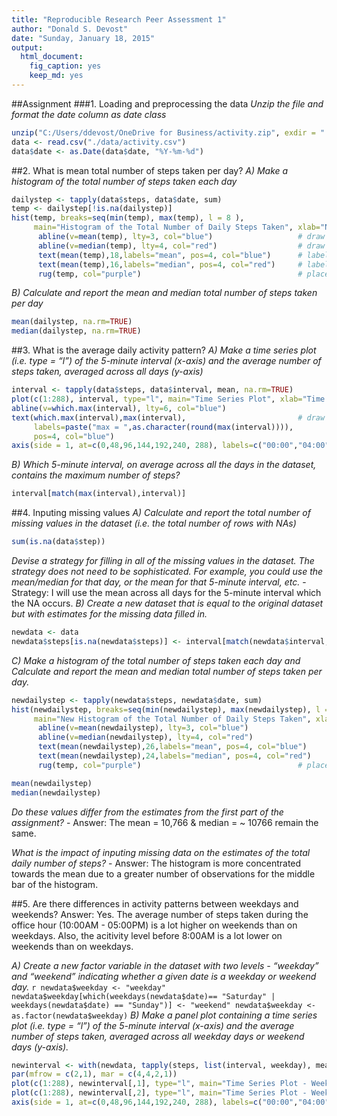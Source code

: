 ```yaml
---
title: "Reproducible Research Peer Assessment 1"
author: "Donald S. Devost"
date: "Sunday, January 18, 2015"
output:
  html_document:
    fig_caption: yes
    keep_md: yes
---
```



##Assignment
###1. Loading and preprocessing the data
*Unzip the file and format the date column as date class*

```r
unzip("C:/Users/ddevost/OneDrive for Business/activity.zip", exdir = "./data")
data <- read.csv("./data/activity.csv")
data$date <- as.Date(data$date, "%Y-%m-%d")
```

##2. What is mean total number of steps taken per day?
  *A) Make a histogram of the total number of steps taken each day*

```r
dailystep <- tapply(data$steps, data$date, sum)
temp <- dailystep[!is.na(dailystep)]
hist(temp, breaks=seq(min(temp), max(temp), l = 8 ), 
     main="Histogram of the Total Number of Daily Steps Taken", xlab="Number of Daily Steps Taken", col="grey")
      abline(v=mean(temp), lty=3, col="blue")                   # draw a blue line thru the mean  
      abline(v=median(temp), lty=4, col="red")                  # draw a red line thru the median  
      text(mean(temp),18,labels="mean", pos=4, col="blue")      # label the mean  
      text(mean(temp),16,labels="median", pos=4, col="red")     # label the median  
      rug(temp, col="purple")                                   # place a rug underneath the histogram
```   

  *B) Calculate and report the mean and median total number of steps taken per day*

```r
mean(dailystep, na.rm=TRUE)
median(dailystep, na.rm=TRUE)
```

##3. What is the average daily activity pattern?
  *A) Make a time series plot (i.e. type = "l") of the 5-minute interval (x-axis) and the average number of steps taken, averaged across all days (y-axis)*

```r
interval <- tapply(data$steps, data$interval, mean, na.rm=TRUE)
plot(c(1:288), interval, type="l", main="Time Series Plot", xlab="Time Interval", ylab="Average Steps Taken Across All Days", xaxt = "n")
abline(v=which.max(interval), lty=6, col="blue")
text(which.max(interval),max(interval),                         # draw a red line thru the median 
     labels=paste("max = ",as.character(round(max(interval)))), 
     pos=4, col="blue") 
axis(side = 1, at=c(0,48,96,144,192,240, 288), labels=c("00:00","04:00","08:00","12:00","16:00","20:00","23:55"))      # label the max interval
```

  *B) Which 5-minute interval, on average across all the days in the dataset, contains the maximum number of steps?*

```r
interval[match(max(interval),interval)]
```

##4. Inputing missing values
  *A) Calculate and report the total number of missing values in the dataset (i.e. the total number of rows with NAs)*
  
```r
sum(is.na(data$step))
```

*Devise a strategy for filling in all of the missing values in the dataset. The strategy does not need to be sophisticated. For example, you could use the mean/median for that day, or the mean for that 5-minute interval, etc.*
  - Strategy: I will use the mean across all days for the 5-minute interval which the NA occurs.
  *B) Create a new dataset that is equal to the original dataset but with estimates for the missing data filled in.*

```r
newdata <- data
newdata$steps[is.na(newdata$steps)] <- interval[match(newdata$interval, names(interval))]
```

  *C) Make a histogram of the total number of steps taken each day and Calculate and report the mean and median total number of steps taken per day.*
  
```r
newdailystep <- tapply(newdata$steps, newdata$date, sum)
hist(newdailystep, breaks=seq(min(newdailystep), max(newdailystep), l = 8 ), 
     main="New Histogram of the Total Number of Daily Steps Taken", xlab="Number of Daily Steps Taken", col="grey")
      abline(v=mean(newdailystep), lty=3, col="blue")                   # draw a blue line thru the mean  
      abline(v=median(newdailystep), lty=4, col="red")                  # draw a red line thru the median  
      text(mean(newdailystep),26,labels="mean", pos=4, col="blue")      # label the mean  
      text(mean(newdailystep),24,labels="median", pos=4, col="red")     # label the median  
      rug(temp, col="purple")                                   # place a rug underneath the histogram

mean(newdailystep)
median(newdailystep)
```

*Do these values differ from the estimates from the first part of the assignment?*
- Answer: The mean = 10,766 & median = ~ 10766 remain the same.

*What is the impact of inputing missing data on the estimates of the total daily number of steps?*
- Answer: The histogram is more concentrated towards the mean due to a greater number of observations for the middle bar of the histogram.

##5. Are there differences in activity patterns between weekdays and weekends?
Answer: Yes. The average number of steps taken during the office hour (10:00AM - 05:00PM) is a lot higher on weekends than on weekdays. Also, the acitivity level before 8:00AM is a lot lower on weekends than on weekdays.

  *A) Create a new factor variable in the dataset with two levels - "weekday" and "weekend" indicating whether a given date is a weekday or weekend day.*
  ```r
newdata$weekday <- "weekday"
newdata$weekday[which(weekdays(newdata$date)== "Saturday" | weekdays(newdata$date) == "Sunday")] <- "weekend"
newdata$weekday <- as.factor(newdata$weekday)
```
  *B) Make a panel plot containing a time series plot (i.e. type = "l") of the 5-minute interval (x-axis) and the average number of steps taken, averaged across all weekday days or weekend days (y-axis).*
  
```r
newinterval <- with(newdata, tapply(steps, list(interval, weekday), mean, na.rm=TRUE))
par(mfrow = c(2,1), mar = c(4,4,2,1))
plot(c(1:288), newinterval[,1], type="l", main="Time Series Plot - Weekday", xlab="Time Interval", ylab="Average Steps Taken", xaxt = "n", col="blue")
plot(c(1:288), newinterval[,2], type="l", main="Time Series Plot - Weekend", xlab="Time Interval", ylab="Average Steps Taken", xaxt = "n", col="blue")
axis(side = 1, at=c(0,48,96,144,192,240, 288), labels=c("00:00","04:00","08:00","12:00","16:00","20:00","23:55"))
```